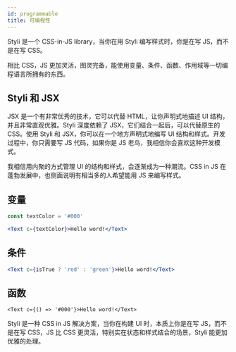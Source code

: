 ```yaml
---
id: programmable
title: 可编程性
---
```


Styli 是一个 CSS-in-JS library，当你在用 Styli 编写样式时，你是在写 JS，而不是在写 CSS。

相比 CSS，JS 更加灵活，图灵完备，能使用变量、条件、函数、作用域等一切编程语言所拥有的东西。

## Styli 和 JSX

JSX 是一个有非常优秀的技术，它可以代替 HTML，让你声明式地描述 UI 结构，并且非常直观优雅。Styli 深度依赖了 JSX，它们结合一起后，可以代替原生的 CSS。使用 Styli 和 JSX，你可以在一个地方声明式地编写 UI 结构和样式。开发过程中，你只需要写 JS 代码，如果你是 JS 老鸟，我相信你会喜欢这种开发模式。

我相信用内聚的方式管理 UI 的结构和样式，会逐渐成为一种潮流。CSS in JS 在蓬勃发展中，也侧面说明有相当多的人希望能用 JS 来编写样式。

## 变量

```jsx
const textColor = '#000'

<Text c={textColor}>Hello word!</Text>
```

## 条件

```jsx
<Text c={isTrue ? 'red' : 'green'}>Hello word!</Text>
```

## 函数

```tsx
<Text c={() => '#000'}>Hello word!</Text>
```

Styli 是一种 CSS in JS 解决方案，当你在构建 UI 时，本质上你是在写 JS，而不是在写 CSS，JS 比 CSS 更灵活，特别实在状态和样式结合的场景，Styli 能更加优雅的处理。
